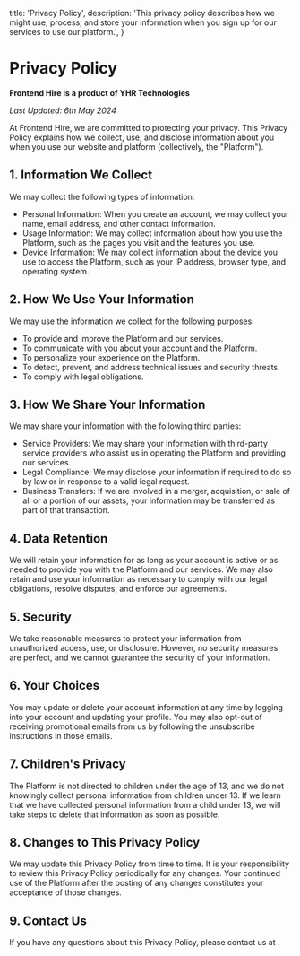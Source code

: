 
  title: 'Privacy Policy',
  description: 'This privacy policy describes how we might use, process, and store your information when you sign up for our services to use our platform.',
}

# Privacy Policy

**Frontend Hire is a product of YHR Technologies**

*Last Updated: 6th May 2024*

At Frontend Hire, we are committed to protecting your privacy. This Privacy Policy explains how we collect, use, and disclose information about you when you use our website and platform (collectively, the "Platform").

## 1. Information We Collect
We may collect the following types of information:

- Personal Information: When you create an account, we may collect your name, email address, and other contact information.
- Usage Information: We may collect information about how you use the Platform, such as the pages you visit and the features you use.
- Device Information: We may collect information about the device you use to access the Platform, such as your IP address, browser type, and operating system.

## 2. How We Use Your Information
We may use the information we collect for the following purposes:

- To provide and improve the Platform and our services.
- To communicate with you about your account and the Platform.
- To personalize your experience on the Platform.
- To detect, prevent, and address technical issues and security threats.
- To comply with legal obligations.

## 3. How We Share Your Information
We may share your information with the following third parties:

- Service Providers: We may share your information with third-party service providers who assist us in operating the Platform and providing our services.
- Legal Compliance: We may disclose your information if required to do so by law or in response to a valid legal request.
- Business Transfers: If we are involved in a merger, acquisition, or sale of all or a portion of our assets, your information may be transferred as part of that transaction.

## 4. Data Retention
We will retain your information for as long as your account is active or as needed to provide you with the Platform and our services. We may also retain and use your information as necessary to comply with our legal obligations, resolve disputes, and enforce our agreements.

## 5. Security
We take reasonable measures to protect your information from unauthorized access, use, or disclosure. However, no security measures are perfect, and we cannot guarantee the security of your information.

## 6. Your Choices
You may update or delete your account information at any time by logging into your account and updating your profile. You may also opt-out of receiving promotional emails from us by following the unsubscribe instructions in those emails.

## 7. Children's Privacy
The Platform is not directed to children under the age of 13, and we do not knowingly collect personal information from children under 13. If we learn that we have collected personal information from a child under 13, we will take steps to delete that information as soon as possible.

## 8. Changes to This Privacy Policy
We may update this Privacy Policy from time to time. It is your responsibility to review this Privacy Policy periodically for any changes. Your continued use of the Platform after the posting of any changes constitutes your acceptance of those changes.

## 9. Contact Us
If you have any questions about this Privacy Policy, please contact us at <CopyEmailOnClick email="info@frontendhire.com" />.
